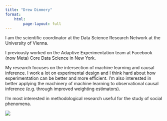 ```yaml
---
title: "Drew Dimmery"
format:
    html:
        page-layout: full
---
```


::: {.column-page-inset-left}
I am the scientific coordinator at the Data Science Research Network at the University of Vienna.

I previously worked on the Adaptive Experimentation team at Facebook (now Meta) Core Data Science in New York.

My research focuses on the intersection of machine learning and causal inference. I work a lot on experimental design and I think hard about how experimentation can be better and more efficient. I’m also interested in better applying the machinery of machine learning to observational causal inference (e.g. through improved weighting estimators).

I’m most interested in methodological research useful for the study of social phenomena.
:::

::: {.column-margin}
![](headshot.jpeg){.rounded .preview-image}
:::



::: {.column-body .text-center}
```{=html}
<a class="btn btn-outline-dark", href="http://twitter.com/DrewDim">
    <i class="bi bi-twitter" role='img' aria-label='Twitter'></i>
</a>

<a class="btn btn-outline-dark", href="http://github.com/ddimmery">
    <i class="bi bi-github" role='img' aria-label='Github'></i>
</a>

<a class="btn btn-outline-dark", href="https://www.linkedin.com/in/drew-dimmery/">
    <i class="bi bi-linkedin" role='img' aria-label='LinkedIn'></i>
</a>

<a class="btn btn-outline-dark", href="https://scholar.google.com/citations?user=qMfnm48AAAAJ">
    <i class="ai ai-google-scholar" role='img' aria-label='Google Scholar'></i>
</a>

<a class="btn btn-outline-dark", href="https://arxiv.org/a/dimmery_d_1.html">
    <i class="ai ai-arxiv" role='img' aria-label='arXiv'></i>
</a>

<a class="btn btn-outline-dark", href="mailto:pddimmery@gmail.com">
    <i class="ai bi-envelope" role='img' aria-label='email'></i>
</a>
```
:::


